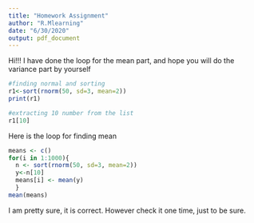 ---
title: "Homework Assignment"
author: "R.Mlearning"
date: "6/30/2020"
output: pdf_document
---

Hi!!! I have done the loop for the mean part, and hope you will do the variance part by yourself



```{r Code for normal distribution}
#finding normal and sorting 
r1<-sort(rnorm(50, sd=3, mean=2))
print(r1)
```
```{r}
#extracting 10 number from the list
r1[10]
```



Here is the loop for finding mean

```{r Loop for mean}
means <- c()
for(i in 1:1000){
  n <- sort(rnorm(50, sd=3, mean=2))
  y<-n[10]
  means[i] <- mean(y)
  }
mean(means)
```
I am pretty sure, it is correct. However check it one time,
just to be sure.
